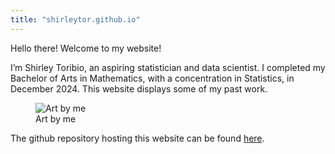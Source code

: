 ```yaml
---
title: "shirleytor.github.io"
---
```


Hello there! Welcome to my website!

I'm Shirley Toribio, an aspiring statistician and data scientist. I completed my Bachelor of Arts in Mathematics, with a concentration in Statistics, in December 2024. This website displays some of my past work.

![Art by me](art.png)

The github repository hosting this website can be found [here](https://github.com/shirleytor/shirleytor.github.io).
